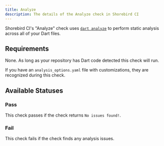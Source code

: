 ```yaml
---
title: Analyze
description: The details of the Analyze check in Shorebird CI
---
```


Shorebird CI's "Analyze" check uses
[`dart analyze`](https://dart.dev/tools/dart-analyze) to perform static analysis
across all of your Dart files.

## Requirements

None. As long as your repository has Dart code detected this check will run.

If you have an `analysis_options.yaml` file with customizations, they are
recognized during this check.

## Available Statuses

### Pass

This check passes if the check returns `No issues found!`.

### Fail

This check fails if the check finds any analysis issues.
